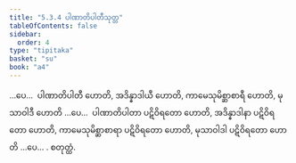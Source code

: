 ```yaml
---
title: "5.3.4 ပါဏာတိပါတီသုတ္တ"
tableOfContents: false
sidebar:
  order: 4
type: "tipitaka"
basket: "su"
book: "a4"
---
```



<DynamicBreadcrumb />

<Division number="224" book="a4" e="ch" v="15" p="551">

<Paragraph number="1407" book="a4">
…ပေ…  ပါဏာတိပါတီ ဟောတိ, အဒိန္နာဒါယီ ဟောတိ, ကာမေသုမိစ္ဆာစာရီ ဟောတိ, မုသာဝါဒီ ဟောတိ …ပေ…  ပါဏာတိပါတာ ပဋိဝိရတော ဟောတိ, အဒိန္နာဒါနာ ပဋိဝိရတော ဟောတိ, ကာမေသုမိစ္ဆာစာရာ ပဋိဝိရတော ဟောတိ, မုသာဝါဒါ ပဋိဝိရတော ဟောတိ …ပေ… .

</Paragraph>
</Division>

<Paragraph number="1408" type="center" book="a4">
စတုတ္ထံ.
</Paragraph>